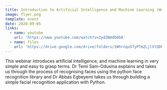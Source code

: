 ```yaml
---
title: Introduction to Artificial Intelligence and Machine Learning (Webinar)
image: flyer.png
template: event
date: 2020-09-05
links:
  - name: youtube
    url: 'https://www.youtube.com/watch?v=2ydZNmdO6bA'
  - name: files
    url: 'https://drive.google.com/drive/folders/1Whrnqu57yPTmZLjlVlQDkqKv67oniFzL'
---
```

This webinar introduces artificial intelligence, and machine learning in very simple and easy to grasp terms. Dr Temi Sam-Odusina explains and takes us through the process of recognising faces using the python face recognition library and Dr Abbas Egbeyemi takes us through building a simple facial recognition application with Python.
